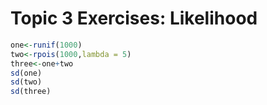 # Topic 3 Exercises: Likelihood
```r
one<-runif(1000)
two<-rpois(1000,lambda = 5)
three<-one+two
sd(one)
sd(two)
sd(three)
```
